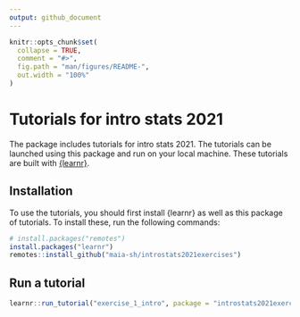 ```yaml
---
output: github_document
---
```


```r
knitr::opts_chunk$set(
  collapse = TRUE,
  comment = "#>",
  fig.path = "man/figures/README-",
  out.width = "100%"
)
```

# Tutorials for intro stats 2021

The package includes tutorials for intro stats 2021. The tutorials can be launched using this package and run on your local machine. These tutorials are built with [{learnr}](https://rstudio.github.io/learnr/publishing.html).

## Installation

To use the tutorials, you should first install {learnr} as well as this package of tutorials. To install these, run the following commands:

```r
# install.packages("remotes")
install.packages("learnr")
remotes::install_github("maia-sh/introstats2021exercises")
```

## Run a tutorial

```r
learnr::run_tutorial("exercise_1_intro", package = "introstats2021exercises")
```
